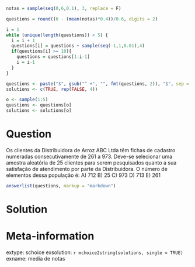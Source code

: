 ```r
notas = sample(seq(0,6,0.1), 3, replace = F)

questions = round((6 - (mean(notas)*0.4))/0.6, digits = 2)

i = 1
while (unique(length(questions)) < 5) {
  i = i + 1
  questions[i] = questions + sample(seq(-1,1,0.01),4)
  if(questions[i] >= 10){
    questions = questions[1:i-1]
    i = i-1
  }
}

questions <- paste("$", gsub("^ +", "", fmt(questions, 2)), "$", sep = "")
solutions <- c(TRUE, rep(FALSE, 4))

o <- sample(1:5)
questions <- questions[o]
solutions <- solutions[o]

```

Question
========
Os clientes da Distribuidora de Arroz ABC Ltda têm fichas de cadastro numeradas consecutivamente 
de 261 a 973. Deve-se selecionar uma amostra aleatória de 25 clientes para serem pesquisados 
quanto a sua satisfação de atendimento por parte da Distribuidora. O número de elementos dessa 
população é:
A)	712
B)	25
C)	973
D)	713
E)	261

```r
answerlist(questions, markup = "markdown")
```

Solution
========



Meta-information
================
extype: schoice
exsolution: `r mchoice2string(solutions, single = TRUE)`
exname: media de notas